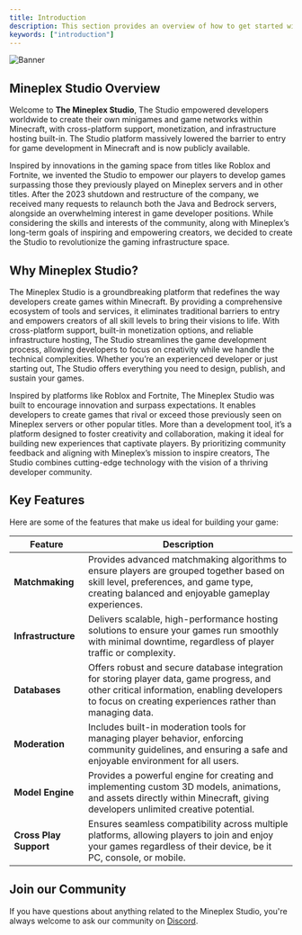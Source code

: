 ```yaml
---
title: Introduction
description: This section provides an overview of how to get started with the Mineplex Studio.
keywords: ["introduction"]
---
```


![Banner](/images/banner.png "Mineplex Studio")

## Mineplex Studio Overview

Welcome to **The Mineplex Studio**, The Studio empowered developers worldwide to create their own minigames and game networks within Minecraft, with cross-platform support, monetization, and infrastructure hosting built-in. The Studio platform massively lowered the barrier to entry for game development in Minecraft and is now publicly available.

Inspired by innovations in the gaming space from titles like Roblox and Fortnite, we
invented the Studio to empower our players to develop games surpassing those they previously
played on Mineplex servers and in other titles.
After the 2023 shutdown and restructure of the company, we received many requests to
relaunch both the Java and Bedrock servers, alongside an overwhelming interest in game
developer positions. While considering the skills and interests of the community, along with
Mineplex’s long-term goals of inspiring and empowering creators, we decided to create the
Studio to revolutionize the gaming infrastructure space.

<CardGrid>
  <Card
    subtitle="Getting Started"
    title="Command Line Interface"
    description="Get started with our CLI (command line interface). The portal to interact with your Studio Project."
    href="/docs/cli"
  />
  <Card
    subtitle="Getting Started"
    title="Game Configuration"
    description="Some basics around configuring your game, to allow us to understand how your game is to run."
    href="/docs/getting-started/game-config"
  />
  <Card
    subtitle="Getting Started"
    title="Studio Development Kit"
    description="Our Java studio development kit enables you to interact with our infrastructure within your code, at runtime."
    href="/docs/sdk"
  />
</CardGrid>

## Why Mineplex Studio?

The Mineplex Studio is a groundbreaking platform that redefines the way developers create games within Minecraft. By providing a comprehensive ecosystem of tools and services, it eliminates traditional barriers to entry and empowers creators of all skill levels to bring their visions to life. With cross-platform support, built-in monetization options, and reliable infrastructure hosting, The Studio streamlines the game development process, allowing developers to focus on creativity while we handle the technical complexities. Whether you’re an experienced developer or just starting out, The Studio offers everything you need to design, publish, and sustain your games.

Inspired by platforms like Roblox and Fortnite, The Mineplex Studio was built to encourage innovation and surpass expectations. It enables developers to create games that rival or exceed those previously seen on Mineplex servers or other popular titles. More than a development tool, it’s a platform designed to foster creativity and collaboration, making it ideal for building new experiences that captivate players. By prioritizing community feedback and aligning with Mineplex’s mission to inspire creators, The Studio combines cutting-edge technology with the vision of a thriving developer community.

## Key Features

Here are some of the features that make us ideal for building your game:

| Feature                              | Description                                                                                                      |
|--------------------------------------|------------------------------------------------------------------------------------------------------------------|
| **Matchmaking** | Provides advanced matchmaking algorithms to ensure players are grouped together based on skill level, preferences, and game type, creating balanced and enjoyable gameplay experiences. |
| **Infrastructure** | Delivers scalable, high-performance hosting solutions to ensure your games run smoothly with minimal downtime, regardless of player traffic or complexity. |
| **Databases** | Offers robust and secure database integration for storing player data, game progress, and other critical information, enabling developers to focus on creating experiences rather than managing data. |
| **Moderation** | Includes built-in moderation tools for managing player behavior, enforcing community guidelines, and ensuring a safe and enjoyable environment for all users. |
| **Model Engine** | Provides a powerful engine for creating and implementing custom 3D models, animations, and assets directly within Minecraft, giving developers unlimited creative potential. |
| **Cross Play Support** | Ensures seamless compatibility across multiple platforms, allowing players to join and enjoy your games regardless of their device, be it PC, console, or mobile. |

## Join our Community

If you have questions about anything related to the Mineplex Studio, you're always welcome to ask our community on [Discord](https://discord.gg/khutqUK6Ts).